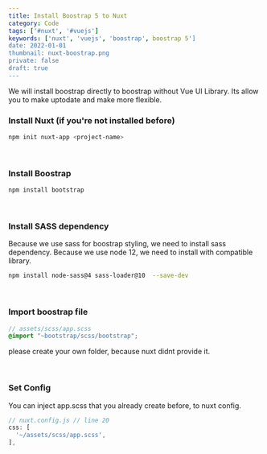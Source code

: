 ```yaml
---
title: Install Boostrap 5 to Nuxt
category: Code
tags: ['#nuxt', '#vuejs']
keywords: ['nuxt', 'vuejs', 'boostrap', boostrap 5']
date: 2022-01-01
thumbnail: nuxt-boostrap.png
private: false
draft: true
---
```


We will install boostrap directly to boostrap without Vue UI Library. Its allow you to make uptodate and make more flexible.

### Install Nuxt (if you're not installed before)

```bash
npm init nuxt-app <project-name>
```

<br />

### Install Boostrap

```bash
npm install bootstrap
```

<br />

### Install SASS dependency

Because we use sass for boostrap styling, we need to install sass dependency. Because we use node 12, we need to install with compatible library.

```bash
npm install node-sass@4 sass-loader@10  --save-dev
```

<br />

### Import boostrap file

```scss
// assets/scss/app.scss
@import "~bootstrap/scss/bootstrap";
```

please create your own folder, because nuxt didnt provide it.

<br />

### Set Config

You can inject app.scss that you already create before, to nuxt config.

```js
// nuxt.config.js // line 20
css: [
  '~/assets/scss/app.scss',
],
```
